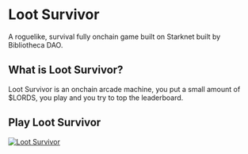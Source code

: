 # Loot Survivor

A roguelike, survival fully onchain game built on Starknet built by Bibliotheca DAO.

## What is Loot Survivor?

Loot Survivor is an onchain arcade machine, you put a small amount of $LORDS, you play and you try to top the leaderboard.

## Play Loot Survivor

<a href="https://survivor.realms.world/">![Loot Survivor](/beast.png)</a>
